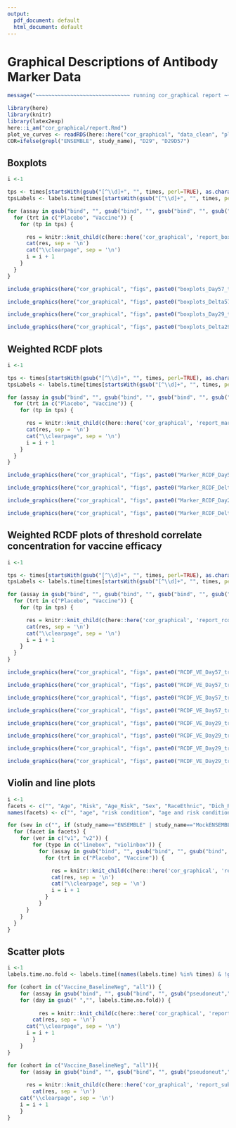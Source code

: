 ```yaml
---
output:
  pdf_document: default
  html_document: default
---
```

#  Graphical Descriptions of Antibody Marker Data {#ab-grapical}

```r
message("~~~~~~~~~~~~~~~~~~~~~~~~~~~~~~ running cor_graphical report ~~~~~~~~~~~~~~~~~~~~~~~~~~~~")
```


```r
library(here)
library(knitr)
library(latex2exp)
here::i_am("cor_graphical/report.Rmd")
plot_ve_curves <- readRDS(here::here("cor_graphical", "data_clean", "plot_ve_curves.rds"))
COR=ifelse(grepl("ENSEMBLE", study_name), "D29", "D29D57")
```

## Boxplots

```r
i <-1

tps <- times[startsWith(gsub("[^\\d]+", "", times, perl=TRUE), as.character(tpeak))]
tpsLabels <- labels.time[times[startsWith(gsub("[^\\d]+", "", times, perl=TRUE), as.character(tpeak))]]

for (assay in gsub("bind", "", gsub("bind", "", gsub("bind", "", gsub("pseudoneut","pnAb_", assays))))) {
  for (trt in c("Placebo", "Vaccine")) {
    for (tp in tps) {

      res = knitr::knit_child(c(here::here('cor_graphical', 'report_boxplots.Rmd')), quiet = TRUE)
      cat(res, sep = '\n')
      cat("\\clearpage", sep = '\n')
      i = i + 1
    }
  }
}

```

```r
include_graphics(here("cor_graphical", "figs", paste0("boxplots_Day57_trt_vaccine_x_cc_", study_name, ".png")))
```

\clearpage
```r
include_graphics(here("cor_graphical", "figs", paste0("boxplots_Delta57overB_trt_vaccine_x_cc_", study_name, ".png")))
```

\clearpage
```r
include_graphics(here("cor_graphical", "figs", paste0("boxplots_Day29_trt_vaccine_x_cc_", study_name, ".png")))
```

\clearpage
```r
include_graphics(here("cor_graphical", "figs", paste0("boxplots_Delta29overB_trt_vaccine_x_cc_", study_name, ".png")))
```



\clearpage
## Weighted RCDF plots

```r
i <-1

tps <- times[startsWith(gsub("[^\\d]+", "", times, perl=TRUE), as.character(tpeak))]
tpsLabels <- labels.time[times[startsWith(gsub("[^\\d]+", "", times, perl=TRUE), as.character(tpeak))]]

for (assay in gsub("bind", "", gsub("bind", "", gsub("bind", "", gsub("pseudoneut","pnAb_", assays))))) {
  for (trt in c("Placebo", "Vaccine")) {
    for (tp in tps) {

      res = knitr::knit_child(c(here::here('cor_graphical', 'report_marker_rcdf.Rmd')), quiet = TRUE)
      cat(res, sep = '\n')
      cat("\\clearpage", sep = '\n')
      i = i + 1
    }
  }
}

```

```r
include_graphics(here("cor_graphical", "figs", paste0("Marker_RCDF_Day57_trt_by_event_status_bstatus_", study_name, ".png")))
```

\clearpage
```r
include_graphics(here("cor_graphical", "figs", paste0("Marker_RCDF_Delta57overB_trt_by_event_status_bstatus_", study_name, ".png")))
```

\clearpage
```r
include_graphics(here("cor_graphical", "figs", paste0("Marker_RCDF_Day29_trt_by_event_status_bstatus_", study_name, ".png")))
```

\clearpage
```r
include_graphics(here("cor_graphical", "figs", paste0("Marker_RCDF_Delta29overB_trt_by_event_status_bstatus_", study_name, ".png")))
```




\clearpage
## Weighted RCDF plots of threshold correlate concentration for vaccine efficacy

```r
i <-1

tps <- times[startsWith(gsub("[^\\d]+", "", times, perl=TRUE), as.character(tpeak))]
tpsLabels <- labels.time[times[startsWith(gsub("[^\\d]+", "", times, perl=TRUE), as.character(tpeak))]]

for (assay in gsub("bind", "", gsub("bind", "", gsub("bind", "", gsub("pseudoneut","pnAb_", assays))))) {
  for (trt in c("Placebo", "Vaccine")) {
    for (tp in tps) {

      res = knitr::knit_child(c(here::here('cor_graphical', 'report_rcdf.Rmd')), quiet = TRUE)
      cat(res, sep = '\n')
      cat("\\clearpage", sep = '\n')
      i = i + 1
    }
  }
}

```

```r
include_graphics(here("cor_graphical", "figs", paste0("RCDF_VE_Day57_trt_Vaccine_BaselineNeg_bindSpike_", study_name, ".png")))
```

\clearpage
```r
include_graphics(here("cor_graphical", "figs", paste0("RCDF_VE_Day57_trt_Vaccine_BaselineNeg_bindRBD_", study_name, ".png")))
```

\clearpage
```r
include_graphics(here("cor_graphical", "figs", paste0("RCDF_VE_Day57_trt_Vaccine_BaselineNeg_pseudoneutid50_", study_name, ".png")))
```

\clearpage
```r
include_graphics(here("cor_graphical", "figs", paste0("RCDF_VE_Day57_trt_Vaccine_BaselineNeg_pseudoneutid80_", study_name, ".png")))
```



\clearpage
```r
include_graphics(here("cor_graphical", "figs", paste0("RCDF_VE_Day29_trt_Vaccine_BaselineNeg_bindSpike_", study_name, ".png")))
```

\clearpage
```r
include_graphics(here("cor_graphical", "figs", paste0("RCDF_VE_Day29_trt_Vaccine_BaselineNeg_bindRBD_", study_name, ".png")))
```

\clearpage
```r
include_graphics(here("cor_graphical", "figs", paste0("RCDF_VE_Day29_trt_Vaccine_BaselineNeg_pseudoneutid50_", study_name, ".png")))
```

\clearpage
```r
include_graphics(here("cor_graphical", "figs", paste0("RCDF_VE_Day29_trt_Vaccine_BaselineNeg_pseudoneutid80_", study_name, ".png")))
```

\clearpage
<!-- ## Spaghetti plots -->

<!-- ```{r, fig.cap = "Spaghetti Plots of Marker Trajectory: vaccine arm"} -->
<!-- include_graphics(here("cor_graphical", "figs", paste0("spaghetti_plot_trt_", study_name, ".png"))) -->
<!-- ``` -->


\clearpage
## Violin and line plots

```r
i <-1
facets <- c("", "Age", "Risk", "Age_Risk", "Sex", "RaceEthnic", "Dich_RaceEthnic")
names(facets) <- c("", "age", "risk condition", "age and risk condition", "sex assigned at birth", "race and ethnic group", "dichotomous classification of race and ethnic group")

for (sev in c("", if (study_name=="ENSEMBLE" | study_name=="MockENSEMBLE") "severe")){
  for (facet in facets) {
  	for (ver in c("v1", "v2")) {
  		for (type in c("linebox", "violinbox")) {
  		  for (assay in gsub("bind", "", gsub("bind", "", gsub("bind", "", gsub("pseudoneut","pnAb_", assays))))) {
  		    for (trt in c("Placebo", "Vaccine")) {

  		      res = knitr::knit_child(c(here::here('cor_graphical', 'report_sub1.Rmd')), quiet = TRUE)
  		      cat(res, sep = '\n')
  		      cat("\\clearpage", sep = '\n')
  		      i = i + 1
  		    }
  		  }
      }
  	}
  }
}

```


## Scatter plots

```r
i <-1
labels.time.no.fold <- labels.time[(names(labels.time) %in% times) & !grepl("fold-rise", labels.time)]

for (cohort in c("Vaccine_BaselineNeg", "all")) {
	for (assay in gsub("bind", "", gsub("bind", "", gsub("pseudoneut","pnAb_", assays)))) {
    for (day in gsub(" ","", labels.time.no.fold)) {
      
		  res = knitr::knit_child(c(here::here('cor_graphical', 'report_sub2.Rmd')), quiet = TRUE)
  		cat(res, sep = '\n')
      cat("\\clearpage", sep = '\n')
      i = i + 1
		} 
	}
}

for (cohort in c("Vaccine_BaselineNeg", "all")){
	for (assay in gsub("bind", "", gsub("bind", "", gsub("pseudoneut","pnAb_", assays)))){
		
	  res = knitr::knit_child(c(here::here('cor_graphical', 'report_sub3.Rmd')), quiet = TRUE)
		cat(res, sep = '\n')
    cat("\\clearpage", sep = '\n')
    i = i + 1
	}
}
```
